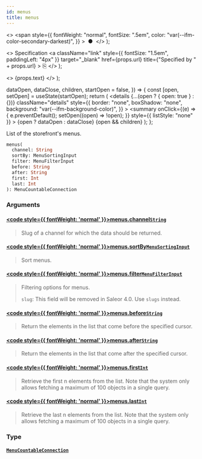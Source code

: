 ```yaml
---
id: menus
title: menus
---
```


  <>
    <span
      style={{
        fontWeight: "normal",
        fontSize: ".5em",
        color: "var(--ifm-color-secondary-darkest)",
      }}
    >
      &nbsp;●&nbsp;
    </span>
  </>
);

  <>
    Specification
    <a
      className="link"
      style={{ fontSize: "1.5em", paddingLeft: "4px" }}
      target="\_blank"
      href={props.url}
      title={"Specified by " + props.url}
    >
      ⎘
    </a>
  </>
);

  <>
    <span className={props.class}>{props.text}</span>
  </>
);


  dataOpen,
  dataClose,
  children,
  startOpen = false,
}) => {
  const [open, setOpen] = useState(startOpen);
  return (
    <details
      {...(open ? { open: true } : {})}
      className="details"
      style={{
        border: "none",
        boxShadow: "none",
        background: "var(--ifm-background-color)",
      }}
    >
      <summary
        onClick={(e) => {
          e.preventDefault();
          setOpen((open) => !open);
        }}
        style={{ listStyle: "none" }}
      >
        {open ? dataOpen : dataClose}
      </summary>
      {open && children}
    </details>
  );
};

List of the storefront's menus.

```graphql
menus(
  channel: String
  sortBy: MenuSortingInput
  filter: MenuFilterInput
  before: String
  after: String
  first: Int
  last: Int
): MenuCountableConnection
```

### Arguments

#### [<code style={{ fontWeight: 'normal' }}>menus.<b>channel</b></code>](#)<Bullet />[`String`](../../../api-reference/miscellaneous/scalars/string) <Badge class="badge badge--secondary" text="scalar"/> <Badge class="badge badge--secondary" text="miscellaneous"/>

> Slug of a channel for which the data should be returned.

#### [<code style={{ fontWeight: 'normal' }}>menus.<b>sortBy</b></code>](#)<Bullet />[`MenuSortingInput`](../../../api-reference/miscellaneous/inputs/menu-sorting-input) <Badge class="badge badge--secondary" text="input"/> <Badge class="badge badge--secondary" text="miscellaneous"/>

> Sort menus.

#### [<code style={{ fontWeight: 'normal' }}>menus.<b>filter</b></code>](#)<Bullet />[`MenuFilterInput`](../../../api-reference/miscellaneous/inputs/menu-filter-input) <Badge class="badge badge--secondary" text="input"/> <Badge class="badge badge--secondary" text="miscellaneous"/>

> Filtering options for menus.
>
> `slug`: This field will be removed in Saleor 4.0. Use `slugs` instead.

#### [<code style={{ fontWeight: 'normal' }}>menus.<b>before</b></code>](#)<Bullet />[`String`](../../../api-reference/miscellaneous/scalars/string) <Badge class="badge badge--secondary" text="scalar"/> <Badge class="badge badge--secondary" text="miscellaneous"/>

> Return the elements in the list that come before the specified cursor.

#### [<code style={{ fontWeight: 'normal' }}>menus.<b>after</b></code>](#)<Bullet />[`String`](../../../api-reference/miscellaneous/scalars/string) <Badge class="badge badge--secondary" text="scalar"/> <Badge class="badge badge--secondary" text="miscellaneous"/>

> Return the elements in the list that come after the specified cursor.

#### [<code style={{ fontWeight: 'normal' }}>menus.<b>first</b></code>](#)<Bullet />[`Int`](../../../api-reference/miscellaneous/scalars/int) <Badge class="badge badge--secondary" text="scalar"/> <Badge class="badge badge--secondary" text="miscellaneous"/>

> Retrieve the first n elements from the list. Note that the system only allows fetching a maximum of 100 objects in a single query.

#### [<code style={{ fontWeight: 'normal' }}>menus.<b>last</b></code>](#)<Bullet />[`Int`](../../../api-reference/miscellaneous/scalars/int) <Badge class="badge badge--secondary" text="scalar"/> <Badge class="badge badge--secondary" text="miscellaneous"/>

> Retrieve the last n elements from the list. Note that the system only allows fetching a maximum of 100 objects in a single query.

### Type

#### [`MenuCountableConnection`](../../../api-reference/menu/objects/menu-countable-connection) <Badge class="badge badge--secondary" text="object"/> <Badge class="badge badge--secondary" text="menu"/>

>
